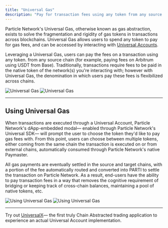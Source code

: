 ```yaml
---
title: "Universal Gas"
description: "Pay for transaction fees using any token from any source chain."
---
```


Particle Network's Universal Gas, otherwise known as gas abstraction, exists to solve the fragmentation and rigidity of gas tokens in transactions across blockchains. Universal Gas allows users to spend any token to pay for gas fees, and can be accessed by interacting with [Universal Accounts](/landing/modular-l1/universal-accounts).

Leveraging a Universal Gas, users can pay the fees on a transaction using any token. from any source chain (for example, paying fees on Arbitrum using USDT from Base). Traditionally, transactions require fees to be paid in the native token of the network(s) you're interacting with; however with Universal Gas, the denomination in which users pay these fees is flexibilized across chains.

<img
  className="block dark:hidden"
  src="/landing/modular-l1/images/universal-gas.png"
  alt="Universal Gas"
/>
<img
  className="hidden dark:block"
  src="/landing/modular-l1/images/universal-gas.png"
  alt="Universal Gas"
/>

***

## Using Universal Gas

When transactions are executed through a Universal Account, Particle Network's dApp-embedded modal— enabled through Particle Network's Universal SDK— will prompt the user to choose the token they'd like to pay gas fees with. From this point, users can choose between multiple tokens, either coming from the same chain the transaction is executed on or from external chains, automatically consumed through Particle Network's native Paymaster.

All gas payments are eventually settled in the source and target chains, with a portion of the fee automatically routed and converted into PARTI to settle the transaction on Particle Network. As a result, end-users have the ability to pay transaction fees in a way that removes the cognitive requirement of bridging or keeping track of cross-chain balances, maintaining a pool of native tokens, etc.

<img
  className="block dark:hidden"
  src="/landing/modular-l1/images/using-universal-gas.jpg"
  alt="Using Universal Gas"
/>
<img
  className="hidden dark:block"
  src="/landing/modular-l1/images/using-universal-gas.jpg"
  alt="Using Universal Gas"
/>

***

<Tip>Try out [UniversalX](https://universalx.app/)— the first truly Chain Abstracted trading application to experience an actual Universal Account implementation.</Tip>
